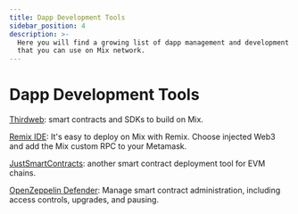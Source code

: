 ```yaml
---
title: Dapp Development Tools
sidebar_position: 4
description: >-
  Here you will find a growing list of dapp management and development tools
  that you can use on Mix network.
---
```



# Dapp Development Tools

[Thirdweb](https://portal.thirdweb.com): smart contracts and SDKs to build on Mix.

[Remix IDE](https://remix-project.org/): It's easy to deploy on Mix with Remix. Choose injected Web3 and add the Mix custom RPC to your Metamask.

[JustSmartContracts](https://justsmartcontracts.dev/): another smart contract deployment tool for EVM chains.&#x20;

[OpenZeppelin Defender](https://defender.openzeppelin.com): Manage smart contract administration, including access controls, upgrades, and pausing.
